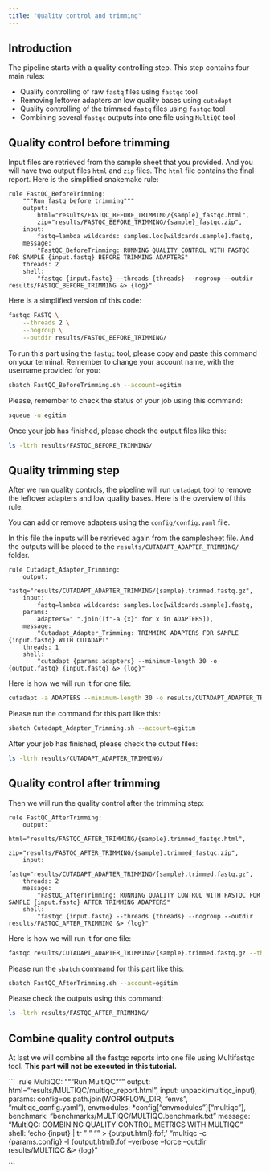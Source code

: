 ```yaml
---
title: "Quality control and trimming"
---
```


## Introduction

The pipeline starts with a quality controlling step. This step contains four main rules:

+ Quality controlling of raw `fastq` files using `fastqc` tool
+ Removing leftover adapters an low quality bases using `cutadapt`
+ Quality controlling of the trimmed `fastq` files using `fastqc` tool
+ Combining several `fastqc` outputs into one file using `MultiQC` tool

## Quality control before trimming

Input files are retrieved from the sample sheet that you provided. And you will have two output files `html` and `zip` files. The `html` file contains the final report. Here is the simplified snakemake rule:

```
rule FastQC_BeforeTrimming:
    """Run fastq before trimming"""
    output:
        html="results/FASTQC_BEFORE_TRIMMING/{sample}_fastqc.html",
        zip="results/FASTQC_BEFORE_TRIMMING/{sample}_fastqc.zip",
    input:
        fastq=lambda wildcards: samples.loc[wildcards.sample].fastq,
    message:
        "FastQC_BeforeTrimming: RUNNING QUALITY CONTROL WITH FASTQC FOR SAMPLE {input.fastq} BEFORE TRIMMING ADAPTERS"
    threads: 2
    shell:
        "fastqc {input.fastq} --threads {threads} --nogroup --outdir results/FASTQC_BEFORE_TRIMMING &> {log}"

```

Here is a simplified version of this code:

```bash
fastqc FASTQ \
    --threads 2 \
    --nogroup \
    --outdir results/FASTQC_BEFORE_TRIMMING/

```

To run this part using the `fastqc` tool, please copy and paste this command on your terminal. Remember to change your account name, with the username provided for you:

```bash
sbatch FastQC_BeforeTrimming.sh --account=egitim
```

Please, remember to check the status of your job using this command:

```bash
squeue -u egitim
```

Once your job has finished, please check the output files like this:

```bash
ls -ltrh results/FASTQC_BEFORE_TRIMMING/
```

## Quality trimming step

After we run quality controls, the pipeline will run `cutadapt` tool to remove the leftover adapters and low quality bases. Here is the overview of this rule. 

You can add or remove adapters using the `config/config.yaml` file. 

In this file the inputs will be retrieved again from the samplesheet file. And the outputs will be placed to the `results/CUTADAPT_ADAPTER_TRIMMING/` folder. 

```
rule Cutadapt_Adapter_Trimming:
    output:
        fastq="results/CUTADAPT_ADAPTER_TRIMMING/{sample}.trimmed.fastq.gz",
    input:
        fastq=lambda wildcards: samples.loc[wildcards.sample].fastq,
    params:
        adapters=" ".join([f"-a {x}" for x in ADAPTERS]),
    message:
        "Cutadapt_Adapter_Trimming: TRIMMING ADAPTERS FOR SAMPLE {input.fastq} WITH CUTADAPT"
    threads: 1
    shell:
        "cutadapt {params.adapters} --minimum-length 30 -o {output.fastq} {input.fastq} &> {log}"

```

Here is how we will run it for one file:

```bash
cutadapt -a ADAPTERS --minimum-length 30 -o results/CUTADAPT_ADAPTER_TRIMMING/sample  

```

Please run the command for this part like this:

```bash
sbatch Cutadapt_Adapter_Trimming.sh --account=egitim
```

After your job has finished, please check the output files:

```bash
ls -ltrh results/CUTADAPT_ADAPTER_TRIMMING/
```

## Quality control after trimming

Then we will run the quality control after the trimming step:

```
rule FastQC_AfterTrimming:
    output:
        html="results/FASTQC_AFTER_TRIMMING/{sample}.trimmed_fastqc.html",
        zip="results/FASTQC_AFTER_TRIMMING/{sample}.trimmed_fastqc.zip",
    input:
        fastq="results/CUTADAPT_ADAPTER_TRIMMING/{sample}.trimmed.fastq.gz",
    threads: 2
    message:
        "FastQC_AfterTrimming: RUNNING QUALITY CONTROL WITH FASTQC FOR SAMPLE {input.fastq} AFTER TRIMMING ADAPTERS"
    shell:
        "fastqc {input.fastq} --threads {threads} --nogroup --outdir results/FASTQC_AFTER_TRIMMING &> {log}"
```

Here is how we will run it for one file:

```bash
fastqc results/CUTADAPT_ADAPTER_TRIMMING/{sample}.trimmed.fastq.gz --threads 2 --nogroup --outdir results/FASTQC_AFTER_TRIMMING
```
Please run the `sbatch` command for this part like this:

```bash
sbatch FastQC_AfterTrimming.sh --account=egitim
```

Please check the outputs using this command:

```bash
ls -ltrh results/FASTQC_AFTER_TRIMMING/
```

## Combine quality control outputs

At last we will combine all the fastqc reports into one file using Multifastqc tool. **This part will not be executed in this tutorial.** 

``` 
rule MultiQC:
    """Run MultiQC"""
    output:
        html="results/MULTIQC/multiqc_report.html",
    input:
        unpack(multiqc_input),
    params:
        config=os.path.join(WORKFLOW_DIR, "envs", "multiqc_config.yaml"),
    envmodules:
        *config["envmodules"]["multiqc"],
    benchmark:
        "benchmarks/MULTIQC/MULTIQC.benchmark.txt"
    message:
        "MultiQC: COMBINING QUALITY CONTROL METRICS WITH MULTIQC"
    shell:
        'echo {input} | tr " " "\n" > {output.html}.fof;'
        "multiqc -c {params.config} -l {output.html}.fof --verbose --force --outdir results/MULTIQC &> {log}"

```

